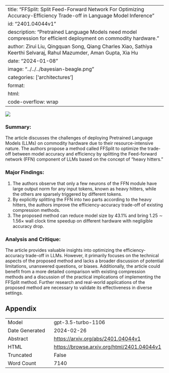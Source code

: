 
---
title: "FFSplit: Split Feed-Forward Network For Optimizing Accuracy-Efficiency Trade-off in Language Model Inference"
id: "2401.04044v1"
description: "Pretrained Language Models need model compression for efficient deployment on commodity hardware."
author: Zirui Liu, Qingquan Song, Qiang Charles Xiao, Sathiya Keerthi Selvaraj, Rahul Mazumder, Aman Gupta, Xia Hu
date: "2024-01-08"
image: "../../../bayesian-beagle.png"
categories: ['architectures']
format:
  html:
    code-overflow: wrap
---

![](../../../bayesian-beagle.png)

### **Summary:**
The article discusses the challenges of deploying Pretrained Language Models (LLMs) on commodity hardware due to their resource-intensive nature. The authors propose a method called FFSplit to optimize the trade-off between model accuracy and efficiency by splitting the Feed-forward network (FFN) component of LLMs based on the concept of "heavy hitters."

### Major Findings:
1. The authors observe that only a few neurons of the FFN module have large output norm for any input tokens, known as heavy hitters, while the others are sparsely triggered by different tokens.
2. By explicitly splitting the FFN into two parts according to the heavy hitters, the authors improve the efficiency-accuracy trade-off of existing compression methods.
3. The proposed method can reduce model size by 43.1% and bring 1.25 ∼ 1.56× wall clock time speedup on different hardware with negligible accuracy drop.

### Analysis and Critique:
The article provides valuable insights into optimizing the efficiency-accuracy trade-off in LLMs. However, it primarily focuses on the technical aspects of the proposed method and lacks a broader discussion of potential limitations, unanswered questions, or biases. Additionally, the article could benefit from a more detailed comparison with existing compression methods and a discussion of the practical implications of implementing the FFSplit method. Further research and real-world applications of the proposed method are necessary to validate its effectiveness in diverse settings.

## Appendix

|          |          |
|----------|----------|
| Model     | gpt-3.5-turbo-1106       |
| Date Generated     | 2024-02-26       |
| Abstract | [https://arxiv.org/abs/2401.04044v1](https://arxiv.org/abs/2401.04044v1)        |
| HTML     | [https://browse.arxiv.org/html/2401.04044v1](https://browse.arxiv.org/html/2401.04044v1)       |
| Truncated       | False       |
| Word Count       | 7140       |